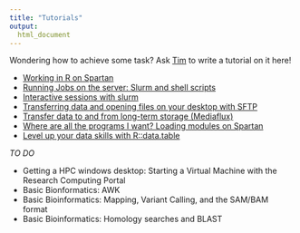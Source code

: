 ---
title: "Tutorials"
output: 
  html_document
---

Wondering how to achieve some task? Ask [Tim](mailto: tim.rabanuswallace@unimelb.edu.au) to write a tutorial on it here!

+   [Working in R on Spartan](./tutorial_Rstart.html)
+   [Running Jobs on the server: Slurm and shell scripts](./tutorial_slurm_shellscripts.html)
+   [Interactive sessions with slurm](./tutorial_slurm_interactive.html)
+   [Transferring data and opening files on your desktop with SFTP](./tutorial_sftp.html)
+   [Transfer data to and from long-term storage (Mediaflux)](./tutorial_mediaflux.html)
+   [Where are all the programs I want? Loading modules on Spartan](./tutorial_module.html)
+   [Level up your data skills with R::data.table](./tutorial_data_table.html)

*TO DO*

+   Getting a HPC windows desktop: Starting a Virtual Machine with the Research Computing Portal
+   Basic Bionformatics: AWK
+   Basic Bioinformatics: Mapping, Variant Calling, and the SAM/BAM format
+   Basic Bioinformatics: Homology searches and BLAST